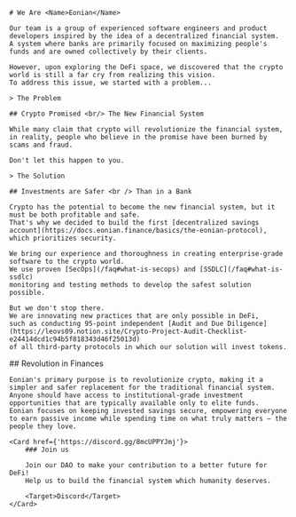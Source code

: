 <WhoWeAre>

    # We Are <Name>Eonian</Name>

    Our team is a group of experienced software engineers and product developers inspired by the idea of a decentralized financial system.
    A system where banks are primarily focused on maximizing people's funds and are owned collectively by their clients.

    However, upon exploring the DeFi space, we discovered that the crypto world is still a far cry from realizing this vision. 
    To address this issue, we started with a problem...

</WhoWeAre>

<Problem>

    > The Problem

    ## Crypto Promised <br/> The New Financial System

    While many claim that crypto will revolutionize the financial system,
    in reality, people who believe in the promise have been burned by scams and fraud.

    Don't let this happen to you.

</Problem>

<Solution>

    > The Solution

    ## Investments are Safer <br /> Than in a Bank

    Crypto has the potential to become the new financial system, but it must be both profitable and safe. 
    That's why we decided to build the first [decentralized savings account](https://docs.eonian.finance/basics/the-eonian-protocol), which prioritizes security.

    We bring our experience and thoroughness in creating enterprise-grade software to the crypto world. 
    We use proven [SecOps](/faq#what-is-secops) and [SSDLC](/faq#what-is-ssdlc) 
    monitoring and testing methods to develop the safest solution possible. 

    But we don't stop there. 
    We are innovating new practices that are only possible in DeFi, 
    such as conducting 95-point independent [Audit and Due Diligence](https://leovs09.notion.site/Crypto-Project-Audit-Checklist-e24414dcd1c94b5f818343d46f25013d) 
    of all third-party protocols in which our solution will invest tokens. 

</Solution>

<Revolution>
    ## Revolution in Finances

    Eonian's primary purpose is to revolutionize crypto, making it a simpler and safer replacement for the traditional financial system. 
    Anyone should have access to institutional-grade investment opportunities that are typically available only to elite funds. 
    Eonian focuses on keeping invested savings secure, empowering everyone to earn passive income while spending time on what truly matters – the people they love.
    
    <Card href={'https://discord.gg/8mcUPPYJmj'}>
        ### Join us

        Join our DAO to make your contribution to a better future for DeFi! 
        Help us to build the financial system which humanity deserves.

        <Target>Discord</Target>        
    </Card>

</Revolution>

